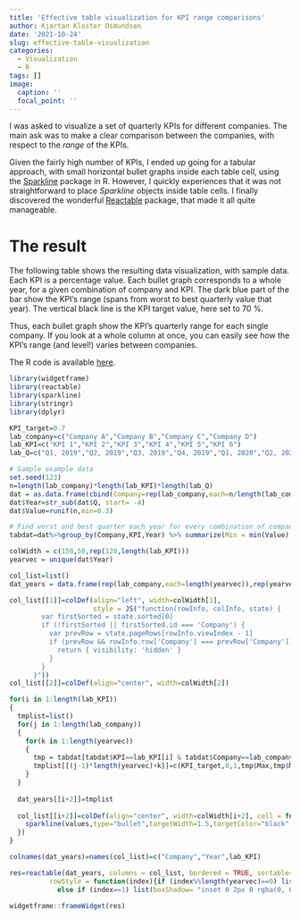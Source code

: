 ---
title: 'Effective table visualization for KPI range comparisons'
author: Kjartan Kloster Osmundsen
date: '2021-10-24'
slug: effective-table-visualization
categories:
  - Visualization
  - R
tags: []
image:
  caption: ''
  focal_point: ''
---

I was asked to visualize a set of quarterly KPIs for different companies. The main ask was to make a clear comparison between the companies, with respect to the *range* of the KPIs.

Given the fairly high number of KPIs, I ended up going for a tabular approach, with small horizontal bullet graphs inside each table cell, using the [Sparkline](https://cran.r-project.org/web/packages/sparkline/README.html) package in R.
However, I quickly experiences that it was not straightforward to place *Sparkline* objects inside table cells. I finally discovered the wonderful [Reactable](https://glin.github.io/reactable/) package, that made it all quite manageable. 

# The result

The following table shows the resulting data visualization, with sample data. Each KPI is a percentage value.
Each bullet graph corresponds to a whole year, for a given combination of company and KPI. The dark blue part of the bar show the KPI's range (spans from worst to best quarterly value that year). The vertical black line is the KPI target value, here set to 70 %.

Thus, each bullet graph show the KPI's quarterly range for each single company. If you look at a whole column at once, you can easily see how the KPI's range (and level!) varies between companies.

The R code is available [here](https://github.com/kjartako/R-visualizations/blob/main/Bullet_sparkline_table.R).

```{r f,include=FALSE}
library(widgetframe)
library(reactable)
library(sparkline)
library(stringr)
library(dplyr)

KPI_target=0.7
lab_company=c("Company A","Company B","Company C","Company D")
lab_KPI=c("KPI 1","KPI 2","KPI 3","KPI 4","KPI 5","KPI 6")
lab_Q=c("Q1, 2019","Q2, 2019","Q3, 2019","Q4, 2019","Q1, 2020","Q2, 2020","Q3, 2020","Q4, 2020")

# Sample example data
set.seed(123)
n=length(lab_company)*length(lab_KPI)*length(lab_Q)
dat = as.data.frame(cbind(Company=rep(lab_company,each=n/length(lab_company)),KPI=rep(lab_KPI,n/length(lab_KPI)),Q=rep(lab_Q,each=length(lab_KPI))))
dat$Year=str_sub(dat$Q, start= -4)
dat$Value=runif(n,min=0.3)

# Find worst and best quarter each year for every combination of company and KPI
tabdat=dat%>%group_by(Company,KPI,Year) %>% summarize(Min = min(Value),Max = max(Value))

colWidth = c(150,50,rep(120,length(lab_KPI)))
yearvec = unique(dat$Year)

col_list=list()
dat_years = data.frame(rep(lab_company,each=length(yearvec)),rep(yearvec,length(lab_company)))

col_list[[1]]=colDef(align="left", width=colWidth[1],
                     style = JS("function(rowInfo, colInfo, state) {
        var firstSorted = state.sorted[0]
        if (!firstSorted || firstSorted.id === 'Company') {
          var prevRow = state.pageRows[rowInfo.viewIndex - 1]
          if (prevRow && rowInfo.row['Company'] === prevRow['Company']) {
            return { visibility: 'hidden' }
          }
        }
      }"))
col_list[[2]]=colDef(align="center", width=colWidth[2])

for(i in 1:length(lab_KPI))
{
  tmplist=list()
  for(j in 1:length(lab_company))
  {
    for(k in 1:length(yearvec))
    {
      tmp = tabdat[tabdat$KPI==lab_KPI[i] & tabdat$Company==lab_company[j] & tabdat$Year==yearvec[k],]
      tmplist[[(j-1)*length(yearvec)+k]]=c(KPI_target,0,1,tmp$Max,tmp$Min)  
    }
  }
  
  dat_years[[i+2]]=tmplist
  
  col_list[[i+2]]=colDef(align="center", width=colWidth[i+2], cell = function(values) {
    sparkline(values,type="bullet",targetWidth=1.5,targetColor="black",performanceColor="white",rangeColors=c("GhostWhite","RoyalBlue","GhostWhite"))
  })
}

colnames(dat_years)=names(col_list)=c("Company","Year",lab_KPI)

```

```{r fig1, eval=TRUE,echo=FALSE,fig.width = 10, fig.height = 6}

res=reactable(dat_years, columns = col_list, bordered = TRUE, sortable=FALSE, width = sum(colWidth)+2, defaultPageSize = nrow(dat_years),
          rowStyle = function(index){if (index%%length(yearvec)==0) list(boxShadow= "inset 0 -2px 0 rgba(0, 0, 0, 1)")
            else if (index==1) list(boxShadow= "inset 0 2px 0 rgba(0, 0, 0, 1)")})

widgetframe::frameWidget(res)

```
